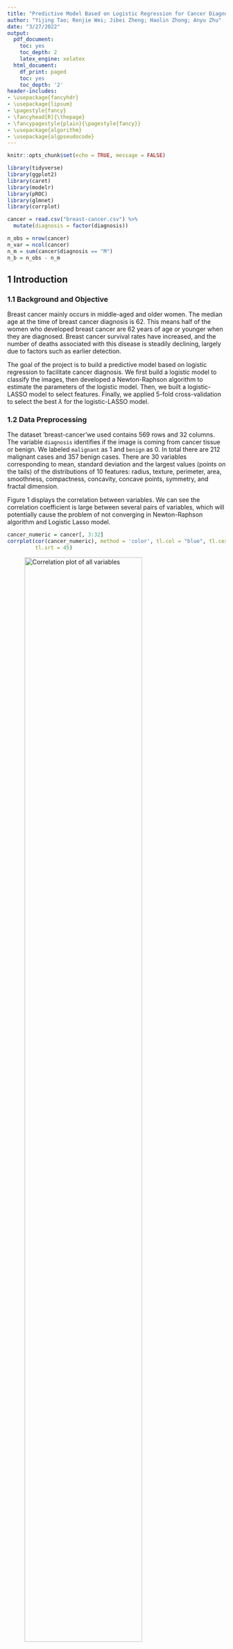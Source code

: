 ```yaml
---
title: "Predictive Model Based on Logistic Regression for Cancer Diagnosis"
author: "Yijing Tao; Renjie Wei; Jibei Zheng; Haolin Zhong; Anyu Zhu"
date: "3/27/2022"
output:
  pdf_document:
    toc: yes
    toc_depth: 2
    latex_engine: xelatex
  html_document:
    df_print: paged
    toc: yes
    toc_depth: '2'
header-includes:
- \usepackage{fancyhdr}
- \usepackage{lipsum}
- \pagestyle{fancy}
- \fancyhead[R]{\thepage}
- \fancypagestyle{plain}{\pagestyle{fancy}}
- \usepackage{algorithm} 
- \usepackage{algpseudocode} 
---
```


\newpage

```r
knitr::opts_chunk$set(echo = TRUE, message = FALSE)

library(tidyverse)
library(ggplot2)
library(caret)
library(modelr)
library(pROC)
library(glmnet)
library(corrplot)
```

```r
cancer = read.csv("breast-cancer.csv") %>% 
  mutate(diagnosis = factor(diagnosis))

n_obs = nrow(cancer)
n_var = ncol(cancer)
n_m = sum(cancer$diagnosis == "M")
n_b = n_obs - n_m
```

## 1 Introduction

### 1.1 Background and Objective
Breast cancer mainly occurs in middle-aged and older women. The median age at the time of breast cancer diagnosis is 62. This means half of the women who developed breast cancer are 62 years of age or younger when they are diagnosed. Breast cancer survival rates have increased, and the number of deaths associated with this disease is steadily declining, largely due to factors such as earlier detection.

The goal of the project is to build a predictive model based on logistic regression to facilitate cancer diagnosis. We first build a logistic model to classify the images, then developed a Newton-Raphson algorithm to estimate the parameters of the logistic model. Then, we built a logistic-LASSO model to select features. Finally, we applied 5-fold cross-validation to select the best $\lambda$ for the logistic-LASSO model. 

### 1.2 Data Preprocessing
The dataset 'breast-cancer'we used contains 569 rows and 32 columns. The variable `diagnosis` identifies if the image is coming from cancer tissue or benign. We labeled `malignant` as 1 and `benign` as 0. In total there are 212 malignant cases and 357 benign cases. There are 30 variables corresponding to mean, standard deviation and the largest values (points on the tails) of the distributions of 10 features: radius, texture, perimeter, area, smoothness, compactness, concavity, concave points, symmetry, and fractal dimension.

Figure 1 displays the correlation between variables. We can see the correlation coefficient is large between several pairs of variables, which will potentially cause the problem of not converging in Newton-Raphson algorithm and Logistic Lasso model.  

```r
cancer_numeric = cancer[, 3:32]
corrplot(cor(cancer_numeric), method = 'color', tl.col = "blue", tl.cex = 0.5, 
         tl.srt = 45)
```
![Correlation plot of all variables](corr.png){width=80%}

To reduce the multicolinearity effect, we conducted feature selection by removing variables with correlation coefficient > 0.7 and keep the rest 11 variables. After the adjustment, the correlation plot between variables change to:

```r
x = read.csv("breast-cancer.csv") %>% 
  mutate(diagnosis = as.numeric(factor(diagnosis)) - 1) %>% 
  select(-id) %>% 
  select(radius_mean, texture_mean, smoothness_mean, concavity_mean, symmetry_mean, fractal_dimension_mean, radius_se, texture_se, smoothness_se, concavity_se, symmetry_se)

corrplot(cor(x), method = "color", tl.col = "blue", tl.srt = 60, tl.cex = 0.7)
```

![Correlation plot of after feature selection](11var_corr.png){width=80%}


The descriptive statistics of the selected features is shown in **Table 1**

```r
library(tidyverse)
library(gtsummary)
summary.dat <- read.csv("breast-cancer.csv") %>% 
  mutate(diagnosis = as.numeric(factor(diagnosis)) - 1) %>% 
  select(-id) %>% 
  select(diagnosis, radius_mean, texture_mean, smoothness_mean, concavity_mean, symmetry_mean, fractal_dimension_mean, radius_se, texture_se, smoothness_se, concavity_se, symmetry_se)

summary.dat$diagnosis <- as.factor(ifelse(summary.dat$diagnosis == 1, "M", "B"))
summary.dat %>% 
  tbl_summary(by = diagnosis, missing_text = "Missing/NA") %>%
  add_p(pvalue_fun = ~style_pvalue(.x, digits = 2)) %>%
  add_overall() %>%
  add_n() %>%
  modify_header(label ~ "**Variable**") %>%
  modify_spanning_header(c("stat_1", "stat_2") ~ "**Subject Type**") %>%
  modify_footnote(
    all_stat_cols() ~ "Median (IQR) or Frequency (%)"
  ) %>%
  bold_labels() 
```
\begin{center} \textbf{Table 1}. Descriptive Statistics of the Selected Features \end{center}

We standardized the data by the `scale()` function in R, take the first 80% of observations as training dataset, and the rest 20% of observations as testing dataset for model comparison.

## 2 Methods

### 2.1 Logistic Model

Take $Y_i$ as the response of $i_{th}$ observation and follows binary distribution $Bin(\pi_i)$. $\pi_i$ is the probability of $i_{th}$ observation being malignant. By applying the logit link: 
$$g(\mu)=\operatorname{logit}(\mu)=\log \frac{\mu}{1-\mu}$$
we have the logistic regression model:
$$\log \frac{\pi_{i}}{1-\pi_{i}}=X_{i} \beta$$
Thus we have the likelihood function of logistic regression
$$L(\pi)=\prod_{i=1}^{n} f\left(y_{i}\right)=\prod_{i=1}^{n} \pi_{i}^{y_{i}}\left(1-\pi_{i}\right)^{1-y_{i}}$$

$$L(\beta ; X, y)=\prod_{i=1}^{n}\left\{\left(\frac{\exp \left(X_{i} \beta\right)}{1+\exp \left(X_{i} \beta\right)}\right)^{y_{i}}\left(\frac{1}{1+\exp \left(X_{i} \beta\right)}\right)^{1-y_{i}}\right\}$$
Then maximize the log likelihood:
$$l(\beta)=\sum_{i=1}^{n}\left\{y_{i}\left(X_{i} \beta\right)-\log \left(1+\exp \left(X_{i} \beta\right)\right)\right\}$$
By taking derivative with respect to $\beta$, the gradient is:

$$\nabla l(\beta)= \sum_{i=1}^{n}\left(y_{i}-\pi_{i}\right) \boldsymbol{x}_{i} =  X^{T}(Y-\boldsymbol{\pi})$$
where $\pi_{i}=\frac{e^{\beta_{i}}}{1+e^{\beta_{i}}}$

By taking the second derivative, the Hessian matrix can be represented by:

$$
\nabla^{2} l(\beta)=-X^{T} \operatorname{diag}\left(\pi_{i}\left(1-\pi_{i}\right)\right) X
$$
i = 1, ... n. Hessian matrix is negative definite.


### 2.2 Newton-Raphson Algorithm

Our target is to find the $\boldsymbol{\beta}$ that maximizes the log-likelihood $l (\boldsymbol{\beta})$ of our logistic regression, that is, the solution to the equation $\nabla l (\boldsymbol{\beta})=0$. At the same time, the Hessian matrix $\nabla^{2} l(\boldsymbol{\beta)}$ needs to be negative definite to ensure $\boldsymbol{\beta}$ to be a local maximum rather than a local minimum or a saddle point. As for logistic regression, $$H=-X^{T} \operatorname{diag}\left(\pi_{i}\left(1-\pi_{i}\right)\right) X=-\sum_{i=1}^{p}a_{i}^{2}x_{ii}^{2}\pi _{i}(1-\pi _{i}),$$ for any $\boldsymbol{a}$,  $$\mathbf{a}^{T}H\textbf{a} = -\sum_{i=1}^{p}a_{i}^{2}x_{ii^{}}^{2}\pi _{i}(1-\pi _{i}) <0,$$ thus the Hessian matrix is negative definite and the log-likelihood is concave at any parameter value. In this case, $\nabla l (\boldsymbol{\beta})=0$ guarantees the global maximum.

The basic idea is that given a current point $\boldsymbol\theta_{i-1}$, we choose an ascent direction $\boldsymbol d$ and an appropriate step length $\lambda$ to travel and locate the next $\boldsymbol\theta_{i}$. Specially, the Newton-Raphson algorithm makes use of the information from the second partial derivatives to find the direction with the highest convergence efficiency. The $i$th step is given by $$\boldsymbol\theta_{i}=\boldsymbol\theta_{i-1}-\lambda[\nabla^{2}f(\boldsymbol\theta_{i-1})]^{-1}\nabla f(\boldsymbol\theta_{i-1})$$

Normally, we need to check if the Hessian matrix is negative definite. If not, we should replace it with a negative definite matrix such as $\nabla^{2}f(\boldsymbol\theta_{i-1})-\gamma I$ where $\gamma$ is the largest eigenvalue, or with negative Fisher information matrix, or simply with $-I_{p\times p}$ (as in the Gradient Descent algorithm). Again in this study, the Hessian matrix is always negative definite so this step is not necessary. Next, we add step halving modification in each iteration. After each time we update the parameter point, we check if the log-likelihood has increased. If not, we backtrack and cut the current $\lambda$ in half and recalculate the next parameter point, until the log-likelihood is increasing.

The stopping criteria is when the absolute value of difference in consecutive log-likelihood values is less than the tolerance of $10^{-10}$ or iteration times reaches 1000. Since a unique global maximum is guaranteed, variety of initial $\boldsymbol\theta_{0}$ should result in the same final estimation. After testing different inputs, we get the same convergence indeed. The estimations using the training dataset with the selected predictors are shown in the results section. 

### 2.3 Logitstic LASSO Coordinate Descent Algorithm

Regularization is the common variable selection approaches for high-dimensional covariates. One of the best known Regularization is called LASSO, which is to add $L1$-penalty to the objective function. In this project, we consider a logistic regression, with penalty term, we are aiming to maximize the penalized log likelihood:
$$\max_{\beta \in \mathbb{R}^{p+1}} \frac{1}{n}\sum_{i=1}^n  \{y_i(X_{i}\beta)-\log(1+\exp(X_{i}\beta))\}-\lambda \sum_{j=0}^p |\beta_j|$$
for some $\lambda \geq 0$. Here the $x_{i,j}$, which are our data, are standardized so that $\sum_{i}x_{i,j}/n = 0$ and $\sum_{i}x_{i,j}^{2}/n = 1$.

If the current estimate of the parameter is $\tilde{\beta}$, we can form a quadratic approximation to the negative log likelihood by Taylor expansion around the current estimate, which is:
$$
f(\beta) = -\frac{1}{2n}\sum_{i=1}^{n}w_i(z_{i} - \sum_{j=0}^{p}x_{i,j}\beta_{j})^{2} + C(\tilde{\beta})
$$
where 
\[
\begin{aligned}
& z_i = \tilde{\beta}_0+ x_i^T\tilde{\beta} + \frac{y_i-\tilde{p}(x_i)}{\tilde{p}(x_i)(1-\tilde{p}(x_i))}, \text{working response}\\
& w_i = \tilde{p}(x_i)(1-\tilde{p}(x_i)), \text{working weights}
\end{aligned}
\]
and $\tilde{p}(x_i)$ is evaluated at the current parameters, the last term is constant. 

The coordinate descent algorithm for logistic lasso regressions finds the iteratively re-weighted least squares (IRLS) solution for the penalized Taylor approximation of the log-likelihood of the logistic regression model, which is

$$\min_{\beta \in \mathbb{R}^{p+1}} \{ -f(\beta) + \lambda\sum_{j=0}^p |\beta_j| \}$$
The coordinate descent procedure for the logistic regression follows the same steps as the least squares procedure, with the exception that the coordinate update formula is modified to account for the weights, that is, for any $\lambda \in \mathbb{R}_+$:

$$
\tilde{\beta}_j^{\text{lasso}} \leftarrow \frac{S(\sum_{i=1}^{n}w_ix_{ij}(z_i - \sum_{j \neq k} \beta_j x_{ij}),\lambda)}{\sum_{i=1}^{n}w_ix_{ij}^2}
$$
where $S$ is the soft-threshold (or _shrinkage_) function, defined as $S(\hat{\beta}, \lambda) = sign(\hat{\beta})(|\hat{\beta}| - \lambda)_{+}$.

The above amounts to a sequence of nested loops:

- outer loop: start with $\lambda$ that all the coefficients are forced to be zero (in application, $\lambda_{\text{max}} = \frac{\max|X^Ty|}{n}$), then decrements $\lambda$;
- middle loop: update the quadratic $f(\beta)$ using the current estimates of parameters;
- inner loop: run the coordinate descent algorithm on the penalized weighted least square problem.

In our problem, care is taken to avoid coefficients diverging in order to achieve fitted probabilities of 0 or 1 which is the warning message by the R package. When a working weight get closely enough to 0 ($10^{-5}$ in application) , we set it to a threshold value ($10^{-5}$).

The implementation of algorithm can be shown in the **Algorithm 1**.

\begin{algorithm}
	\caption{Coordinate Descent Logistic Lasso} 
	\begin{algorithmic}[1]
		\For {$\lambda\in \lambda_{max}\ge \lambda_1 \ge \ldots \lambda_{min}\ge 0$}
			\For {$ iteration =1,2,\ldots,k$}
				\State Run the coordinate descent algorithm until it converges
				\For{$j = 1,2,\ldots, p+1$}
				    \State Update $\tilde{\beta}_j^{\text{lasso}} \leftarrow \frac{S(\sum_{i=1}^{n}w_ix_{ij}(z_i - \sum_{j \neq k} \beta_j x_{ij}),\lambda)}{\sum_{i=1}^{n}w_ix_{ij}^2}$ 
				\EndFor
				\State Check the difference between previous loss and current loss. If the difference is smaller than predefined tolerance($10^{-10}$), then stop updating.
			\EndFor
            \State Use the final coefficient estimates for each value of $\lambda_t$ as the initial value for the subsequent $\lambda_{t+1}$
		\EndFor
	\end{algorithmic} 
\end{algorithm}

The flowing plot show the variable selection ability of our LASSO algorithm. When the $\lambda \rightarrow \lambda_{\text{max}}$, all the coefficients were forced to $0$.

![Path plot of coordinate descent logistic LASSO](path_plot.png){width=40%}

### 2.4 5-Fold Cross Validation
In the k-fold cross validation,the original data will be divided K groups (K-Fold), and makes each subset of data into a test set separately, and the rest of the K-1 subset data as the training set, so that K models will be obtained. These K models are evaluated separately in the test set.

![Principle of k-fold CV](cv_principle.png){width=40%}

In order to find the best lambda, we use 5-fold cross validation. The dataset is divided into five subdatasets by using the *crossv_kfold* function. We combined 4 of them as the training data set, and the rest $\frac{1}{5}$ of them as the test data set each time. The optimal coefficients is then found five times by running the logit-LASSO on the training data set, leaving a different subset out each time. The subset left out is then used to estimate the model performance. This is done for all lambdas in the pre-defined sequence in order to search for the lambda with the highest average predictive ability. 

We use AUC as the criteria to choose the best tuning parameter and corresponding model obtained from train data since the response of this data set is binary. We then calculating AUC to evaluate the model performance in test dataset and choose the best lambda whose average AUC is the biggest.

![log.lambda with the Largest AUC](cv_result.png){width=80%}

After the 5-fold cross validation, we found that the best lambda is about $e^{-6.236} = 0.00196$ in the optimal model when set.seed(2022) within $e^{-1}$ to $e^{-10}$. 

\newpage

## 3 Results and Discussion

### 3.1 Models Compairson

Table 2 showed model coefficient estimated by `glm` package, Newton-Raphson Method, `caret` package and coordinate descent logistic LASSO. Coefficients given by methods with LASSO were generated under the best lambda identified by 5-fold cross-validation. The Newton-Raphson method has given estimation identical to the glm package’s result, while coordinate descent logistic LASSO algorithm generated different results compared to coefficients given by the caret package.

|  | glm package | Newton-Raphson | coordinate descent logistic-LASSO | caret-glmnet |
| :--- | ---: | ---: | ---: | ---: |
| (Intercept) | 0.0654858 | 0.0654858 | -0.0426412 | -0.1640622 |
| radius_mean | 2.2932120 | 2.2932120 | 2.8124161 | 2.3027405
| texture_mean | 2.3360195 | 2.3360195 | 2.1686704 | 1.6190796 |
| smoothness_mean | 1.0236278 | 1.0236278 | 1.0493920 | 0.8468917 |
| concavity_mean | 5.6067035 | 5.6067035 | 3.6810934 | 2.8832435 |
| symmetry_mean | 0.4361524 | 0.4361524 | 0.2940973 | 0.1396835 |
| fractal_dimension_mean | -0.6928074 | -0.6928074 | -0.0473727 | -0.0553622 |
| radius_se | 1.7676645 | 1.7676645 | 1.2966335 | 0.9232047 |
| texture_se | -0.8230016 | -0.8230016 | -0.6025411 | -0.3902772 |
| smoothness_se | -0.0306181 | -0.0306181 | -0.3360082 | -0.0771703 |
| concavity_se | -2.7175298 | -2.7175298 | -1.3849591 | -1.2343725 |
| symmetry_se | -0.4841348 | -0.4841348 | -0.4795127 | -0.2628887 |


\begin{center} \textbf{Table 2}. Model Coefficient Estimated by Different Methods \end{center}


Figure 6 and Figure 7 showed comparison among performances of models in terms of 5-fold cross-validated AUC on the training dataset and AUC on the test dataset. For calculating cross-validated AUC, previous folds used in the train process of the logistic LASSO model were used. Compared to the full logistic model, the optimal logistic LASSO model displayed better performance in the cross validation on the train dataset, and showed the same AUC on the test dataset. Therefore, we can conclude that inclusion of LASSO penalty term in the model training process has slightly improved the model. Besides, the model trained by `caret`, although showed the best performance in the cross-validation, has a test AUC slightly smaller than other 2 models.

![Model Coefficient Estimated by Different Methods](train_auc.png){width=80%}

$\quad$

![Model AUCs on the Test Dataset](test_auc.png){width=80%}

### 3.2 Conclusion

Our implementations in Newton-Raphson and coordinate descent logistic LASSO algorithms was success. Both algorithms perform similarly compared with the existed algorithm implemented in the R packages. Furthermore,  

It is clear from our results that having more data does not always correspond to an advantage in diagnosis prediction. We found better prediction with many fewer predictors, six, in our optimal model compared to a full 20 in the model incorporating the most data. Given these results, it may benefit clinicians and practitioners to focus on certain indicators or attributes of breast imaging data in an effort to separate signal from noise.

Lastly, it is to be observed that 6 variables, `texture_mean`, `concave_points_mean`, `radius_worst`, `smoothness_worst`, `concavity_worst`, and `symmetry_worst`, play important roles in predicting whether breast imaging data is malignant.


### 3.3 Limitations and Future work

This study has some limitations. At the data preprocessing stage, we removed variables with correlation coefficient larger than 0.7, which only left us 11 variables for modeling. For further study, we could try other criteria for feature selection and keep more information from the original dataset. In addition, we could try some other evaluation metrics in cross validation, like error rate.

There are to main focus on the future works. First is the more careful variable selection. In this project, due to the roughly selection, we failed to use any of the LASSO method to do the variable selection, that may cause some performance decrements in LASSO. Secondly, the final coefficients from our LASSO logistic algorithm and the ones from `glmnet` algorithm are slightly different. Since both of them use the coordinate descent algorithm, further works on math should be done.


## 4 Citations

\begin{enumerate}
\item Friedman, J., Hastie, T., Höfling, H. and Tibshirani, R. (2007). “Pathwise Coordinate Optimization.” The Annals of Applied Statistics. Vol. 1, No. 2, pp. 302-332. 

\item Friedman, J., Hastie, T., and Tibshirani, R. 2010. “Regularization Paths for Generalized Linear Models via Coordinate Descent.” Journal of Statistical Software, Volume 33 Issue 1.

\item Fu, W. 1998. “Penalized regressions: the bridge vs. the lasso.” Journal of Computational and Graphical Statistics, Volume 7, Issue 3, pp. 397-416. 

\item Hastie, T., Tibshirani, R., and Friedman, J. 2009. The Elements of Statistical Learning: Data Mining, Inference, and Prediction. 2nd ed. New York City, NY: Springer Series in Statistics. 

\item Tibshirani, R. 1996. “Regression Shrinkage and Selection via the Lasso.” Journal of the Royal Statistical Society. Series B (Methodological), Volume 58 Issue 1, pp. 267-288. 

\end{enumerate}

## 5 Appendix

### Data cleaning and EDA

```r
# data preprocessing
normalize <- function(col){
    mean = mean(col)
    std = sd(col)
    return((col - mean)/std)
}
cancer = read.csv("breast-cancer.csv") %>% 
  mutate(diagnosis = as.numeric(factor(diagnosis)) - 1) %>% 
  dplyr::select(-id)

y = as.matrix(cancer$diagnosis)
x = cancer %>% 
  dplyr::select(-diagnosis, -perimeter_mean, -area_mean, -concave.points_mean, -radius_worst, 
         -area_se, -perimeter_worst, -area_worst, -concave.points_worst, -texture_worst, 
         -smoothness_worst, -compactness_se, -compactness_mean, -compactness_worst, -concavity_worst, 
         -fractal_dimension_worst, -perimeter_se, -concave.points_se, -fractal_dimension_se, -symmetry_worst) %>% 
    map_df(.x = ., normalize) %>% as.matrix() 
colMeans(x)
n = dim(x)[1]
n_train = floor(n*0.8)

y_train = as.matrix(y[1:n_train,], ncol = 1)
y_test = as.matrix(y[(n_train + 1):n,], ncol = 1)
x_train = x[1:n_train,]
x_test = x[(n_train + 1):n,]

x_train_b0 = cbind(rep(1,nrow(x_train)),x_train)
x_test_b0 = cbind(rep(1,nrow(x_test)), x_test)
```

### Newton-Raphson

```r
# newton raphson
logisticstuff <- function(x, y, betavec) {

  x = cbind(1, x)
  colnames(x)[1] = "intercept"
  
  u <- x %*% betavec
  expu <- exp(u)
  # loglikelihood
  loglik <- t(u) %*% y - sum(log(1 + expu))
  p <- expu / (1 + expu)
  # gradient
  grad <- t(x) %*% (y - p)
  # hessian
  Hess <- -t(x) %*% diag(as.vector(p * (1-p))) %*% x

  return(list(loglik = loglik, grad = grad, Hess = Hess))
}

NewtonRaphson <- function(x, y, func, start, tol=1e-10, maxiter = 1000) {
  i = 0
  cur = start
  stuff = func(x, y, cur)
  res = c(0, stuff$loglik, cur)
  prevloglik = -Inf # To make sure it iterates
  while(i < maxiter && abs(stuff$loglik - prevloglik) > tol) {
    i = i + 1
    prevloglik = stuff$loglik
    prev = cur
    
    # redirection
    hess = stuff$Hess
    hess.eigen = eigen(stuff$Hess)$values
    
    if (sum(hess.eigen) > 0){
      g = max(hess.eigen) + 1
      hess = hess - g*diag(1, dim(hess))
    }
    
    cur = prev - solve(hess) %*% stuff$grad
    
    # step halving
    lambda = 1
    while (func(x, y, cur)$loglik < prevloglik) {
      lambda = lambda / 2
      cur = prev - lambda * solve(hess) %*% stuff$grad
    }
    
    stuff = func(x, y, cur) # log-lik, gradient, Hessian
    res = rbind(res, c(i, stuff$loglik, cur))
    # Add current values to results matrix
  }
  colnames(res) = c("i", "loglik", paste0("beta", 0:(ncol(res)-3)))
  return(res)
}

nr = NewtonRaphson(x_train, y_train, logisticstuff, rep(1,12))

ans = data.frame(nr)
colnames(ans) = c("iteration", "log likelihood")
#ggplot(ans, aes(x = iteration, y = `log likelihood`)) +
  #geom_point(size = 0.5) +
  #geom_line()
```

### Coordinate descent

```r
# coordinate lasso
soft_threshold <- function(beta, lambda) {
    sign(beta) * max(abs(beta) - lambda, 0)
}

getP <- function(X, betavec){
    Px <- 1/(1 + exp(-(X %*% betavec)))
    return(Px)
}

getW <- function(Px){
    W <- Px*(1-Px)
    return(Px)
}

getZ <- function(X, y, betavec, Px, W){
    Z <- X %*% betavec + (y - Px)/W
    return(Z)
}

lassoCD <- function(
        X, y, lambda, init_beta, max_iter = 500, tol = 1e-8
){
    betavec <- init_beta
    N <- length(y)
    i <- 0
    loss <- 1e5
    prevloss <- Inf
    res <- c(0, loss, betavec)
    cont <- TRUE
    while(i <= max_iter & cont){
        i <- i + 1
        prevloss <- loss
        for(j in 1:length(betavec)){
            Px <- getP(X, betavec)
            W <- getW(Px)
            W <- ifelse(abs(W-0) < 1e-5, 1e-5, W)
            Z <- getZ(X, y, betavec, Px, W)
            Zresj <- X[,-j] %*% betavec[-j]
            betaj <- 
                soft_threshold(sum(W * X[,j] * (Z - Zresj)), lambda)/sum(W * X[,j] * X[,j])
            betavec[j] <- betaj
            loss <- (1/(2*N))*sum(W * (Z - X %*% betavec)^2) + lambda * sum(abs(betavec))
        }

        if(abs(prevloss - loss) < tol || loss < Inf){
            cont <- FALSE
        }
        res <- rbind(res, c(i, loss, betavec))
    }
    return(res)
}
```

### 5-folds CV

```r
# auc cv
model.glm <- glm.fit(x_train, y_train, family = binomial(link = "logit"))

lambda.cv.lassoCD = function(lambdas, x, y, k) {
  set.seed(2022)
  data = as.data.frame(cbind(x, y))
  folds = crossv_kfold(data, k = k)
  
  start = rep(1, ncol(x))
  fold.auc <- vector()

  for (j in 1:length(lambdas)) {
    fold.errors <- vector()
    for (i in 1:k) {
      trainrow= folds[i,1][[1]][[toString(i)]]$idx
      testrow = folds[i,2][[1]][[toString(i)]]$idx
      
      train.X = x[trainrow,] 
      test.X = x[testrow,] 
      
      train.y = y[trainrow,] 
      test.y = y[testrow,] 
      
      # Perform the logistic-LASSO
      fit = lassoCD(train.X, train.y, lambda = lambdas[j], init_beta = start)
      betas = fit[nrow(fit),3:ncol(fit)]
      u = test.X %*% betas
      expu = exp(u)
      prob = expu / (1 + expu)

      fold.errors[i] = mean(auc(test.y, prob))
    }
    start = betas
    fold.auc[j] = mean(fold.errors)
  }
  return(cbind(log.lambda = log(lambdas), fold.auc))
}

lambda.seq = exp(seq(-1,-10, length=500))

cv.path.lassoCD = lambda.cv.lassoCD(lambda.seq, x_train_b0, y_train, 5)
cv.path.lassoCD = as.data.frame(cv.path.lassoCD)

max.auc.lassoCD = max(cv.path.lassoCD$fold.auc)

max.auc.lassoCD

best.lambda.lassoCD = mean(cv.path.lassoCD[which(cv.path.lassoCD$fold.auc == max.auc.lassoCD),]$log.lambda)

best.lambda.lassoCD

best.lambdas = cv.path.lassoCD[which(cv.path.lassoCD$fold.auc == max.auc.lassoCD),]$log.lambda

best.lambda = best.lambdas[length(best.lambdas)]


ind = which(cv.path.lassoCD$log.lambda == best.lambda)

#cv.path.lassoCD %>%
  #ggplot(data = ., aes(x = log.lambda, y = fold.auc)) +
  #geom_vline(xintercept = best.lambda) +
  #geom_line(color = "red") 


# mean(exp((best.lambda.lassoCD)))

best.lambda.lassoCD <- exp(best.lambda.lassoCD)
best.lambda.lassoCD
```

### Model compairson

```r
# caret package
set.seed(9543)

ctrl <- trainControl(method = "cv",
                     number = 5,
                     summaryFunction = twoClassSummary,
                     classProbs = TRUE)

glmnGrid <- expand.grid(alpha = 1, lambda = lambda.seq)

model.glmn <- train(x = x_train,
                   y = as.factor(ifelse(y_train == 1, "pos", "neg")),
                   method = "glmnet",
                   tuneGrid = glmnGrid,
                   metric = "ROC",
                   trControl = ctrl)

model.glmn$bestTune
```

### Coefficients compairson

```r
extract.coef = function(lambdas, x, y, k) {
  set.seed(2022)
  data = as.data.frame(cbind(x, y))
  folds = crossv_kfold(data, k = k)
  
  start = rep(1, ncol(x))

  for (j in 1:length(lambdas)) {
    for (i in 1:k) {
      trainrow= folds[i,1][[1]][[toString(i)]]$idx
      testrow = folds[i,2][[1]][[toString(i)]]$idx
      
      train.X = x[trainrow,] 
      test.X = x[testrow,] 
      
      train.y = y[trainrow,] 
      test.y = y[testrow,] 
      
      # Perform the logistic-LASSO
      fit = lassoCD(train.X, train.y, lambda = lambdas[j], init_beta = start)
      betas = fit[nrow(fit),3:ncol(fit)]
    }
    start = betas
  }
  return(betas)
}

NR.lasso.coef = extract.coef(lambda.seq[1:ind], x_train_b0, y_train, 5)
```

### Results summary

```r
# coeficients
# newton rapson
NR.coef = ans[nrow(ans), 3:ncol(ans)] %>% t()

# glm
fit.glm = glm(y_train ~ x_train, family = binomial(link = "logit"))
glm.coef = fit.glm$coefficients %>% as.data.frame()

glmn.coef = coef(model.glmn$finalModel, model.glmn$bestTune$lambda) %>% as.matrix() %>% as.data.frame()

logistics.coef = cbind(glmn.coef, glm.coef, NR.coef, NR.lasso.coef)
colnames(logistics.coef) = c("caret-glmnet", "glm package", "Newton-Raphson", "Logistic-LASSO")

#logistics.coef %>% 
  #select("glm package", "Newton-Raphson", "Logistic-LASSO", "caret-glmnet") %>% 
  #knitr::kable()
```

### Test performance

```r
# prediction
lassoCD.predict <- function(betavec, X_new, y){
    Py <- 1/(1 + exp(-(X_new %*% betavec)))
    #y.pred = rep(0, nrow(y))
    #y.pred[Py > 0.5] = 1
    return(Py)
}

y.pred.log.lasso = lassoCD.predict(NR.lasso.coef, x_test_b0, y_test)
y.pred.log = lassoCD.predict(NR.coef, x_test_b0, y_test)
y.pred.glm = lassoCD.predict(as.matrix(glm.coef), x_test_b0, y_test)
y.pred.glmn = lassoCD.predict(as.matrix(glmn.coef), x_test_b0, y_test)
```

```r
roc.log.lasso <- roc(y_test, y.pred.log.lasso)
roc.log = roc(y_test, y.pred.log)
roc.glmn = roc(y_test, y.pred.glmn)
#plot(roc.log.lasso, legacy.axes = TRUE, print.auc = TRUE)
#plot(roc.log, legacy.axes = TRUE, print.auc = TRUE)
#plot(roc.glmn, legacy.axes = TRUE, print.auc = TRUE)
```

```r
auc <- c(roc.log$auc[1], roc.log.lasso$auc[1], roc.glmn$auc[1])

modelNames <- c("Newton-Raphson","coordinate descent logistic-LASSO","Caret-glmnet")

#ggroc(list(roc.log, roc.log.lasso, roc.glmn), legacy.axes = TRUE, size = 1, alpha = 0.3) + 
  #scale_color_discrete(labels = paste0(modelNames, " (", round(auc,3),")"),
                       #name = "Models (AUC)") +
  #geom_abline(intercept = 0, slope = 1, color = "grey") +
  #theme_bw() +
  #theme(text = element_text(size = 16))
```

```r
extract.cv.performance = function(x, y, k, betas) {
  set.seed(2022)
  data = as.data.frame(cbind(x, y))
  folds = crossv_kfold(data, k = k)
  
  fold.errors <- vector()
  for (i in 1:k) {
    trainrow= folds[i,1][[1]][[toString(i)]]$idx
    testrow = folds[i,2][[1]][[toString(i)]]$idx
    
    train.X = x[trainrow,] 
    test.X = x[testrow,] 
    
    train.y = y[trainrow,] 
    test.y = y[testrow,] 
    
    u = test.X %*% betas
    expu = exp(u)
    prob = expu / (1 + expu)
    # Calculate the test MSE for the fold
    fold.errors[i] = mean(auc(test.y, prob))
  }
  return(fold.errors)
}
```


```r
cv.roc.log.lasso = extract.cv.performance(x_train_b0, y_train, k = 5, as.vector(t(NR.lasso.coef)))
cv.roc.log = extract.cv.performance(x_train_b0, y_train, k = 5, as.vector(t(NR.coef)))
cv.roc.glmn = extract.cv.performance(x_train_b0, y_train, k = 5, as.vector(t(glmn.coef)))
```


```r
df = tibble(
  AUC = c(cv.roc.log, cv.roc.log.lasso, cv.roc.glmn),
  model = c(rep("Newton Raphson", 5), rep("Logistic-LASSO", 5), rep("caret-glmnet",5))
)

library(wesanderson)
#df %>% 
  #ggplot(aes(fill = model)) +
  #geom_boxplot(aes(x = AUC, y = model)) +
  #scale_fill_manual(values=wes_palettes$GrandBudapest1[c(1, 2, 4)]) +
  #theme_bw() +
  #theme(text = element_text(size = 14))
```

```r
path <- function(X, y, lambdaseq){
    init_beta <- rep(1, dim(X)[2])
    betas <- NULL
    for (i in 1:length(lambdaseq)) {
        cd.result = lassoCD(X, y,lambda = lambdaseq[i], init_beta)
        last_beta <- cd.result[nrow(cd.result),3:dim(cd.result)[2]]
        init_beta <- last_beta
        betas <- rbind(betas,c(last_beta))
        i <- i + 1
    }
    return(data.frame(cbind(lambdaseq,betas)))
}
path.out <- path(x_train_b0, y_train, lambdaseq = exp(seq(-1,-10, length=500)))
colnames(path.out) <- c("lambda","intercept",colnames(x_train_b0)[2:12])
# plot a path of solutions
path.plot <- path.out %>%
  gather(key = par, value = estimate, c(2:dim(path.out)[2])) %>% 
  ggplot(aes(x = log(lambda), y = estimate, group = par, col = par)) +
  geom_line()+
  ggtitle("A path of solutions with a sequence of descending lambda's") +
  xlab("log(Lambda)") + 
  ylab("Estimate") +
  theme(legend.position = "bottom", 
        legend.text = element_text(size = 6))
#path.plot + theme_bw()
```

## 6 Contributions

Everyone in our group contributes equally to our final success in this project. Anyu worked on implementing data cleaning procedures and EDA of the dataset. Jibei worked on developing and implementing the Newton-Raphson optimization algorithm. Renjie worked on developing and implementing the logistic LASSO coordinate descent algorithm. Yijing worked on the development of the 5-folds cross validation procedure. Haolin put all of our works and results together to reach the final conclusion.
